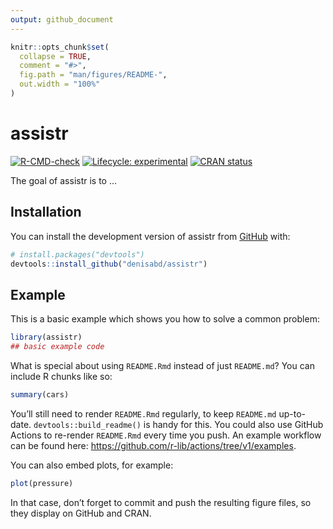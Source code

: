 ```yaml
---
output: github_document
---
```


<!-- README.md is generated from README.Rmd. Please edit that file -->

```r
knitr::opts_chunk$set(
  collapse = TRUE,
  comment = "#>",
  fig.path = "man/figures/README-",
  out.width = "100%"
)
```

# assistr

<!-- badges: start -->
[![R-CMD-check](https://github.com/denisabd/assistr/actions/workflows/R-CMD-check.yaml/badge.svg)](https://github.com/denisabd/assistr/actions/workflows/R-CMD-check.yaml)
[![Lifecycle: experimental](https://img.shields.io/badge/lifecycle-experimental-orange.svg)](https://lifecycle.r-lib.org/articles/stages.html#experimental)
[![CRAN status](https://www.r-pkg.org/badges/version/assistr)](https://CRAN.R-project.org/package=assistr)
<!-- badges: end -->

The goal of assistr is to ...

## Installation

You can install the development version of assistr from [GitHub](https://github.com/) with:

``` r
# install.packages("devtools")
devtools::install_github("denisabd/assistr")
```

## Example

This is a basic example which shows you how to solve a common problem:

```r
library(assistr)
## basic example code
```

What is special about using `README.Rmd` instead of just `README.md`? You can include R chunks like so:

```r
summary(cars)
```

You'll still need to render `README.Rmd` regularly, to keep `README.md` up-to-date. `devtools::build_readme()` is handy for this. You could also use GitHub Actions to re-render `README.Rmd` every time you push. An example workflow can be found here: <https://github.com/r-lib/actions/tree/v1/examples>.

You can also embed plots, for example:

```r
plot(pressure)
```

In that case, don't forget to commit and push the resulting figure files, so they display on GitHub and CRAN.
